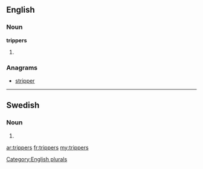 ==English==

===Noun===
'''trippers'''

# {{plural of|[[tripper]]}}

===Anagrams===
* [[stripper#English|stripper]]

[[Category:English plurals]]

----

==Swedish==

===Noun===
{{infl|sv|noun form}}

# {{sv-noun-form-indef-gen-pl|tripp}}

[[ar:trippers]]
[[fr:trippers]]
[[my:trippers]]